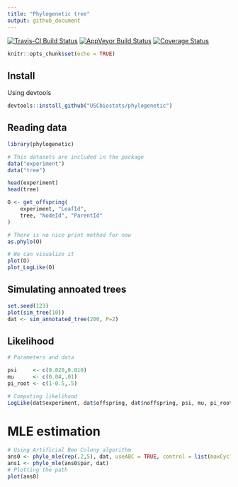 ```yaml
---
title: "Phylogenetic tree"
output: github_document
---
```


[![Travis-CI Build Status](https://travis-ci.org/USCbiostats/phylogenetic.svg?branch=master)](https://travis-ci.org/USCbiostats/phylogenetic)
[![AppVeyor Build Status](https://ci.appveyor.com/api/projects/status/github/USCbiostats/phylogenetic?branch=master&svg=true)](https://ci.appveyor.com/project/USCbiostats/phylogenetic)
[![Coverage Status](https://img.shields.io/codecov/c/github/USCbiostats/phylogenetic/master.svg)](https://codecov.io/github/USCbiostats/phylogenetic?branch=master)

```r
knitr::opts_chunk$set(echo = TRUE)
```

## Install

Using devtools

```r
devtools::install_github("USCbiostats/phylogenetic")
```

## Reading data

```r
library(phylogenetic)
```


```r

# This datasets are included in the package
data("experiment")
data("tree")

head(experiment)
head(tree)
```

```r
O <- get_offspring(
    experiment, "LeafId", 
    tree, "NodeId", "ParentId"
)

# There is no nice print method for now
as.phylo(O)

# We can visualize it
plot(O)
plot_LogLike(O)
```

## Simulating annoated trees

```r
set.seed(123)
plot(sim_tree(10))
dat <- sim_annotated_tree(200, P=2)
```


## Likelihood


```r
# Parameters and data

psi     <- c(0.020,0.010)
mu      <- c(0.04,.01)
pi_root <- c(1-0.5,.5)

# Computing likelihood
LogLike(dat$experiment, dat$offspring, dat$noffspring, psi, mu, pi_root)

```

# MLE estimation

```r
# Using Artificial Bee Colony algorithm
ans0 <- phylo_mle(rep(.2,5), dat, useABC = TRUE, control = list(maxCycle = 50))
ans1 <- phylo_mle(ans0$par, dat)
# Plotting the path
plot(ans0)
```

